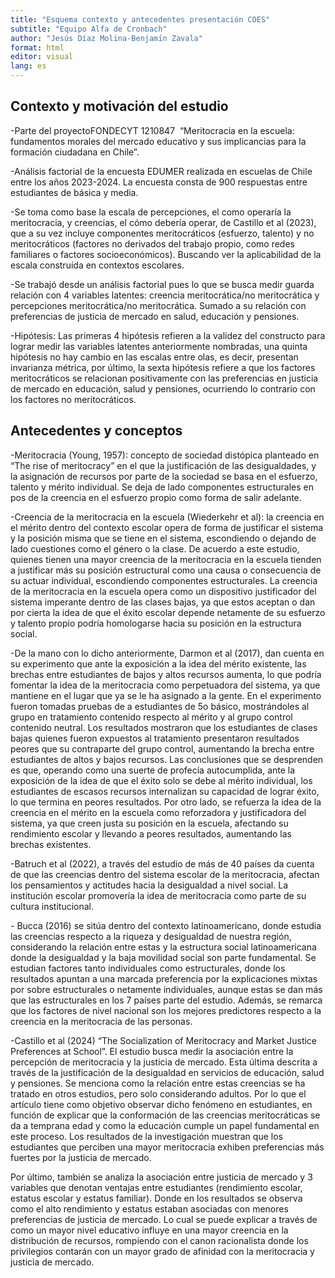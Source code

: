 ```yaml
---
title: "Esquema contexto y antecedentes presentación COES"
subtitle: "Equipo Alfa de Cronbach"
author: "Jesús Díaz Molina-Benjamín Zavala"
format: html
editor: visual
lang: es
---
```


## **Contexto y motivación del estudio**

-Parte del proyectoFONDECYT 1210847  "Meritocracia en la escuela: fundamentos morales del mercado educativo y sus implicancias para la formación ciudadana en Chile".

-Análisis factorial de la encuesta EDUMER realizada en escuelas de Chile entre los años 2023-2024. La encuesta consta de 900 respuestas entre estudiantes de básica y media.

-Se toma como base la escala de percepciones, el como operaría la meritocracia, y creencias, el cómo debería operar, de Castillo et al (2023), que a su vez incluye componentes meritocráticos (esfuerzo, talento) y no meritocráticos (factores no derivados del trabajo propio, como redes familiares o factores socioeconómicos). Buscando ver la aplicabilidad de la escala construída en contextos escolares.

-Se trabajó desde un análisis factorial pues lo que se busca medir guarda relación con 4 variables latentes: creencia meritocrática/no meritocrática y percepciones meritocrática/no meritocrática. Sumado a su relación con preferencias de justicia de mercado en salud, educación y pensiones.

-Hipótesis: Las primeras 4 hipótesis refieren a la validez del constructo para lograr medir las variables latentes anteriormente nombradas, una quinta hipótesis no hay cambio en las escalas entre olas, es decir, presentan invarianza métrica, por último, la sexta hipótesis refiere a que los factores meritocráticos se relacionan positivamente con las preferencias en justicia de mercado en educación, salud y pensiones, ocurriendo lo contrario con los factores no meritocráticos.

## **Antecedentes y conceptos**

-Meritocracia (Young, 1957): concepto de sociedad distópica planteado en "The rise of meritocracy" en el que la justificación de las desigualdades, y la asignación de recursos por parte de la sociedad se basa en el esfuerzo, talento y mérito individual. Se deja de lado componentes estructurales en pos de la creencia en el esfuerzo propio como forma de salir adelante.

-Creencia de la meritocracia en la escuela (Wiederkehr et al): la creencia en el mérito dentro del contexto escolar opera de forma de justificar el sistema y la posición misma que se tiene en el sistema, escondiendo o dejando de lado cuestiones como el género o la clase. De acuerdo a este estudio, quienes tienen una mayor creencia de la meritocracia en la escuela tienden a justificar más su posición estructural como una causa o consecuencia de su actuar individual, escondiendo componentes estructurales. La creencia de la meritocracia en la escuela opera como un dispositivo justificador del sistema imperante dentro de las clases bajas, ya que estos aceptan o dan por cierta la idea de que el éxito escolar depende netamente de su esfuerzo y talento propio podría homologarse hacia su posición en la estructura social.

-De la mano con lo dicho anteriormente, Darmon et al (2017), dan cuenta en su experimento que ante la exposición a la idea del mérito existente, las brechas entre estudiantes de bajos y altos recursos aumenta, lo que podría fomentar la idea de la meritocracia como perpetuadora del sistema, ya que mantiene en el lugar que ya se le ha asignado a la gente. En el experimento fueron tomadas pruebas de a estudiantes de 5o básico, mostrándoles al grupo en tratamiento contenido respecto al mérito y al grupo control contenido neutral. Los resultados mostraron que los estudiantes de clases bajas quienes fueron expuestos al tratamiento presentaron resultados peores que su contraparte del grupo control, aumentando la brecha entre estudiantes de altos y bajos recursos. Las conclusiones que se desprenden es que, operando como una suerte de profecía autocumplida, ante la exposición de la idea de que el éxito solo se debe al mérito individual, los estudiantes de escasos recursos internalizan su capacidad de lograr éxito, lo que termina en peores resultados. Por otro lado, se refuerza la idea de la creencia en el mérito en la escuela como reforzadora y justificadora del sistema, ya que creen justa su posición en la escuela, afectando su rendimiento escolar y llevando a peores resultados, aumentando las brechas existentes.

-Batruch et al (2022), a través del estudio de más de 40 países da cuenta de que las creencias dentro del sistema escolar de la meritocracia, afectan los pensamientos y actitudes hacia la desigualdad a nivel social. La institución escolar promovería la idea de meritocracia como parte de su cultura institucional.

\- Bucca (2016) se sitúa dentro del contexto latinoamericano, donde estudia las creencias respecto a la riqueza y desigualdad de nuestra región, considerando la relación entre estas y la estructura social latinoamericana donde la desigualdad y la baja movilidad social son parte fundamental. Se estudian factores tanto individuales como estructurales, donde los resultados apuntan a una marcada preferencia por la explicaciones mixtas por sobre estructurales o netamente individuales, aunque estas se dan más que las estructurales en los 7 países parte del estudio. Además, se remarca que los factores de nivel nacional son los mejores predictores respecto a la creencia en la meritocracia de las personas.

-Castillo et al (2024) "The Socialization of Meritocracy and Market Justice Preferences at School". El estudio busca medir la asociación entre la percepción de meritocracia y la justicia de mercado. Esta última descrita a través de la justificación de la desigualdad en servicios de educación, salud y pensiones. Se menciona como la relación entre estas creencias se ha tratado en otros estudios, pero solo considerando adultos. Por lo que el artículo tiene como objetivo observar dicho fenómeno en estudiantes, en función de explicar que la conformación de las creencias meritocráticas se da a temprana edad y como la educación cumple un papel fundamental en este proceso. Los resultados de la investigación muestran que los estudiantes que perciben una mayor meritocracia exhiben preferencias más fuertes por la justicia de mercado. 

Por último, también se analiza la asociación entre justicia de mercado y 3 variables que denotan ventajas entre estudiantes (rendimiento escolar, estatus escolar y estatus familiar). Donde en los resultados se observa como el alto rendimiento y estatus estaban asociadas con menores preferencias de justicia de mercado. Lo cual se puede explicar a través de como un mayor nivel educativo influye en una mayor creencia en la distribución de recursos, rompiendo con el canon racionalista donde los privilegios contarán con un mayor grado de afinidad con la meritocracia y justicia de mercado.
